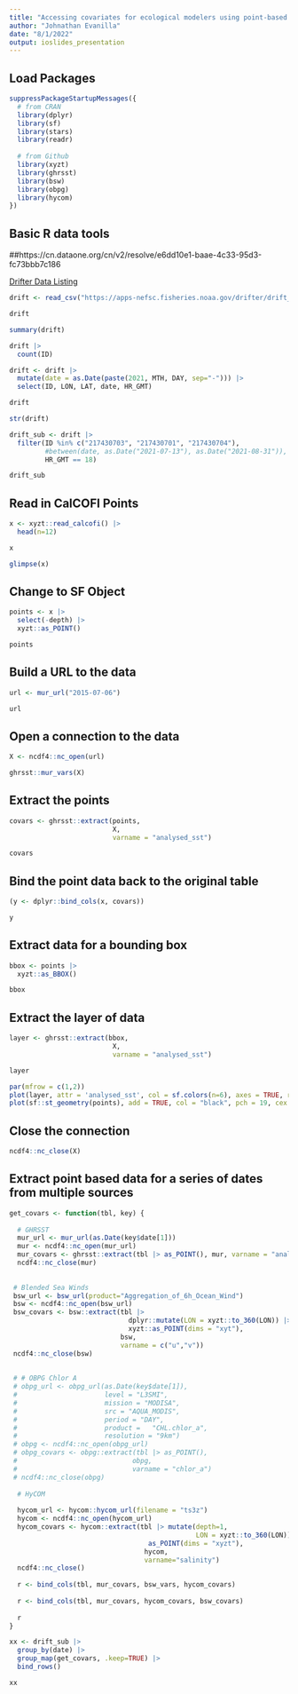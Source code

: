 ```yaml
---
title: "Accessing covariates for ecological modelers using point-based observational data"
author: "Johnathan Evanilla"
date: "8/1/2022"
output: ioslides_presentation
---
```


## Load Packages

```r
suppressPackageStartupMessages({
  # from CRAN
  library(dplyr)
  library(sf)
  library(stars)
  library(readr)
  
  # from Github
  library(xyzt)
  library(ghrsst)
  library(bsw)
  library(obpg)
  library(hycom)
})

```


## Basic R data tools


##https://cn.dataone.org/cn/v2/resolve/e6dd10e1-baae-4c33-95d3-fc73bbb7c186

[Drifter Data Listing](https://apps-nefsc.fisheries.noaa.gov/drifter/)


```r
drift <- read_csv("https://apps-nefsc.fisheries.noaa.gov/drifter/drift_wnerr_2021_1.csv")

drift
```

```r
summary(drift)
```

```r
drift |> 
  count(ID)
```

```r
drift <- drift |> 
  mutate(date = as.Date(paste(2021, MTH, DAY, sep="-"))) |>
  select(ID, LON, LAT, date, HR_GMT)

drift
```


```r
str(drift)
```


```r
drift_sub <- drift |>
  filter(ID %in% c("217430703", "217430701", "217430704"),
         #between(date, as.Date("2021-07-13"), as.Date("2021-08-31")),
         HR_GMT == 18)
```


```r
drift_sub
```


## Read in CalCOFI Points


```r
x <- xyzt::read_calcofi() |>
  head(n=12)

x
```

```r
glimpse(x)
```

## Change to SF Object

```r
points <- x |>
  select(-depth) |>
  xyzt::as_POINT()

points
```



## Build a URL to the data


```r
url <- mur_url("2015-07-06")

url
```

## Open a connection to the data

```r
X <- ncdf4::nc_open(url)
```


```r
ghrsst::mur_vars(X)
```


## Extract the points

```r
covars <- ghrsst::extract(points, 
                          X, 
                          varname = "analysed_sst")

covars
```

## Bind the point data back to the original table

```r
(y <- dplyr::bind_cols(x, covars))

y
```


## Extract data for a bounding box

```r
bbox <- points |>
  xyzt::as_BBOX()

bbox
```



## Extract the layer of data

```r
layer <- ghrsst::extract(bbox, 
                          X, 
                          varname = "analysed_sst")

layer
```

```r
par(mfrow = c(1,2))
plot(layer, attr = 'analysed_sst', col = sf.colors(n=6), axes = TRUE, reset = FALSE)
plot(sf::st_geometry(points), add = TRUE, col = "black", pch = 19, cex = 1)
```


## Close the connection

```r
ncdf4::nc_close(X)
```




## Extract point based data for a series of dates from multiple sources


```r

get_covars <- function(tbl, key) {
  
  # GHRSST
  mur_url <- mur_url(as.Date(key$date[1]))
  mur <- ncdf4::nc_open(mur_url)
  mur_covars <- ghrsst::extract(tbl |> as_POINT(), mur, varname = "analysed_sst")
  ncdf4::nc_close(mur)
  
  
 # Blended Sea Winds
 bsw_url <- bsw_url(product="Aggregation_of_6h_Ocean_Wind")
 bsw <- ncdf4::nc_open(bsw_url)
 bsw_covars <- bsw::extract(tbl |> 
                              dplyr::mutate(LON = xyzt::to_360(LON)) |>
                              xyzt::as_POINT(dims = "xyt"),
                            bsw,
                            varname = c("u","v"))
 ncdf4::nc_close(bsw)
  
  
 # # OBPG Chlor A
 # obpg_url <- obpg_url(as.Date(key$date[1]),
 #                      level = "L3SMI",
 #                      mission = "MODISA",
 #                      src = "AQUA_MODIS",
 #                      period = "DAY",
 #                      product =   "CHL.chlor_a",
 #                      resolution = "9km")
 # obpg <- ncdf4::nc_open(obpg_url)
 # obpg_covars <- obpg::extract(tbl |> as_POINT(),
 #                             obpg,
 #                             varname = "chlor_a")
 # ncdf4::nc_close(obpg)
  
  # HyCOM 
  
  hycom_url <- hycom::hycom_url(filename = "ts3z")
  hycom <- ncdf4::nc_open(hycom_url)
  hycom_covars <- hycom::extract(tbl |> mutate(depth=1,
                                               LON = xyzt::to_360(LON)) |> 
                                   as_POINT(dims = "xyzt"),
                                  hycom,
                                  varname="salinity")
  ncdf4::nc_close()
  
  r <- bind_cols(tbl, mur_covars, bsw_vars, hycom_covars)
  
  r <- bind_cols(tbl, mur_covars, hycom_covars, bsw_covars)
  
  r
}

```


```r
xx <- drift_sub |>
  group_by(date) |>
  group_map(get_covars, .keep=TRUE) |>
  bind_rows()

xx
```


